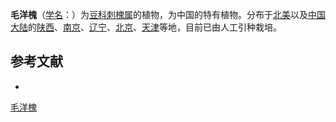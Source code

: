 {{Speciesbox
| name = 毛洋槐
| status = 
| status_system = 
| image =
| genus = Robinia
| species = hispida
| authority = L.
}}

'''毛洋槐'''（[[学名|学名]]：{{lang|la|''Robinia hispida''}}）为[[豆科|豆科]][[刺槐属|刺槐属]]的植物，为中国的特有植物。分布于[[北美|北美]]以及[[中国大陆|中国大陆]]的[[陕西|陕西]]、[[南京|南京]]、[[辽宁|辽宁]]、[[北京|北京]]、[[天津|天津]]等地，目前已由人工引种栽培。

== 参考文献 ==
<div class="references-small">
* {{cite web| url =http://www.bioinfo.cn/db05/KmzwSpecies.php?action=view&id=16617| title =毛洋槐| work =《中国高等植物数据库全库》| publisher =中国科学院微生物研究所| author =昆明植物研究所| accessdate =2009-02-25| deadurl =yes| archiveurl =https://web.archive.org/web/20160305030216/http://www.bioinfo.cn/db05/KmzwSpecies.php?action=view&id=16617| archivedate =2016-03-05}}
</div>
{{Taxonbar|from=Q894236}}

[[Category:刺槐属|毛洋槐]]


{{植物小作品}}